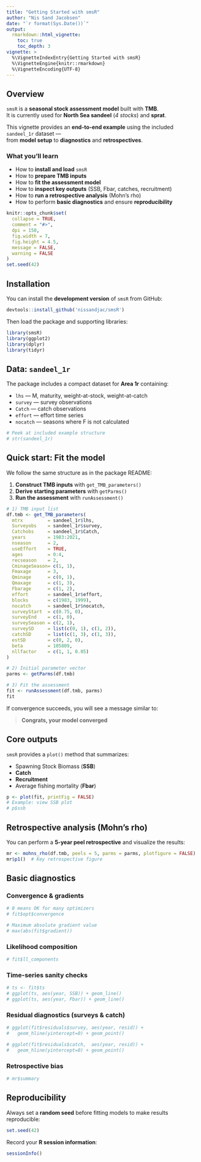 ```yaml
---
title: "Getting Started with smsR"
author: "Nis Sand Jacobsen"
date: "`r format(Sys.Date())`"
output:
  rmarkdown::html_vignette:
    toc: true
    toc_depth: 3
vignette: >
  %\VignetteIndexEntry{Getting Started with smsR}
  %\VignetteEngine{knitr::rmarkdown}
  %\VignetteEncoding{UTF-8}
---
```


## Overview

`smsR` is a **seasonal stock assessment model** built with **TMB**.  
It is currently used for **North Sea sandeel** (*4 stocks*) and **sprat**.

This vignette provides an **end-to-end example** using the included `sandeel_1r` dataset —  
from **model setup** to **diagnostics** and **retrospectives**.

### What you’ll learn

- How to **install and load** `smsR`
- How to **prepare TMB inputs**
- How to **fit the assessment model**
- How to **inspect key outputs** (SSB, Fbar, catches, recruitment)
- How to **run a retrospective analysis** (Mohn’s rho)
- How to perform **basic diagnostics** and ensure **reproducibility**

```r
knitr::opts_chunk$set(
  collapse = TRUE,
  comment = "#>",
  dpi = 150,
  fig.width = 7,
  fig.height = 4.5,
  message = FALSE,
  warning = FALSE
)
set.seed(42)
```

## Installation

You can install the **development version** of `smsR` from GitHub:

```r
devtools::install_github('nissandjac/smsR')
```

Then load the package and supporting libraries:

```r
library(smsR)
library(ggplot2)
library(dplyr)
library(tidyr)
```

## Data: `sandeel_1r`

The package includes a compact dataset for **Area 1r** containing:

- `lhs` — M, maturity, weight-at-stock, weight-at-catch  
- `survey` — survey observations  
- `Catch` — catch observations  
- `effort` — effort time series  
- `nocatch` — seasons where F is not calculated

```r
# Peek at included example structure
# str(sandeel_1r)
```

## Quick start: Fit the model

We follow the same structure as in the package README:

1. **Construct TMB inputs** with `get_TMB_parameters()`
2. **Derive starting parameters** with `getParms()`
3. **Run the assessment** with `runAssessment()`

```r
# 1) TMB input list
df.tmb <- get_TMB_parameters(
  mtrx         = sandeel_1r$lhs,
  Surveyobs    = sandeel_1r$survey,
  Catchobs     = sandeel_1r$Catch,
  years        = 1983:2021,
  nseason      = 2,
  useEffort    = TRUE,
  ages         = 0:4,
  recseason    = 2,
  CminageSeason= c(1, 1),
  Fmaxage      = 3,
  Qminage      = c(0, 1),
  Qmaxage      = c(1, 3),
  Fbarage      = c(1, 2),
  effort       = sandeel_1r$effort,
  blocks       = c(1983, 1999),
  nocatch      = sandeel_1r$nocatch,
  surveyStart  = c(0.75, 0),
  surveyEnd    = c(1, 0),
  surveySeason = c(2, 1),
  surveySD     = list(c(0, 1), c(1, 2)),
  catchSD      = list(c(1, 3), c(1, 3)),
  estSD        = c(0, 2, 0),
  beta         = 105809,
  nllfactor    = c(1, 1, 0.05)
)

# 2) Initial parameter vector
parms <- getParms(df.tmb)

# 3) Fit the assessment
fit <- runAssessment(df.tmb, parms)
fit
```

If convergence succeeds, you will see a message similar to:

> **Congrats, your model converged**

## Core outputs

`smsR` provides a `plot()` method that summarizes:

- Spawning Stock Biomass (**SSB**)
- **Catch**
- **Recruitment**
- Average fishing mortality (**Fbar**)

```r
p <- plot(fit, printFig = FALSE)
# Example: view SSB plot
# p$ssb
```

## Retrospective analysis (Mohn’s rho)

You can perform a **5-year peel retrospective** and visualize the results:

```r
mr <- mohns_rho(df.tmb, peels = 5, parms = parms, plotfigure = FALSE)
mr$p1()  # Key retrospective figure
```

## Basic diagnostics

### Convergence & gradients

```r
# 0 means OK for many optimizers
# fit$opt$convergence

# Maximum absolute gradient value
# max(abs(fit$gradient))
```

### Likelihood composition

```r
# fit$ll_components
```

### Time-series sanity checks

```r
# ts <- fit$ts
# ggplot(ts, aes(year, SSB)) + geom_line()
# ggplot(ts, aes(year, Fbar)) + geom_line()
```

### Residual diagnostics (surveys & catch)

```r
# ggplot(fit$residuals$survey, aes(year, resid)) +
#   geom_hline(yintercept=0) + geom_point()

# ggplot(fit$residuals$catch,  aes(year, resid)) +
#   geom_hline(yintercept=0) + geom_point()
```

### Retrospective bias

```r
# mr$summary
```

## Reproducibility

Always set a **random seed** before fitting models to make results reproducible:

```r
set.seed(42)
```

Record your **R session information**:

```r
sessionInfo()
```
